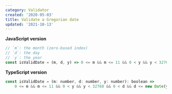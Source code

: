```yaml
---
category: Validator
created: '2020-05-03'
title: Validate a Gregorian date
updated: '2021-10-13'
---
```


**JavaScript version**

```js
// `m`: the month (zero-based index)
// `d`: the day
// `y`: the year
const isValidDate = (m, d, y) => 0 <= m && m <= 11 && 0 < y && y < 32768 && 0 < d && d <= new Date(y, m, 0).getDate();
```

**TypeScript version**

```js
const isValidDate = (m: number, d: number, y: number): boolean =>
    0 <= m && m <= 11 && 0 < y && y < 32768 && 0 < d && d <= new Date(y, m, 0).getDate();
```
